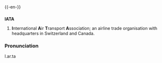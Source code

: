 {{-en-}}

==={{Abbreviation}}===
'''IATA'''
#'''I'''nternational '''A'''ir '''T'''ransport '''A'''ssociation; an airline trade organisation with headquarters in Switzerland and Canada.
===Pronunciation===
I.ar.ta